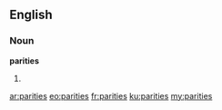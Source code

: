 ==English==

===Noun===
'''parities'''

# {{plural of|[[parity]]}}

[[ar:parities]]
[[eo:parities]]
[[fr:parities]]
[[ku:parities]]
[[my:parities]]